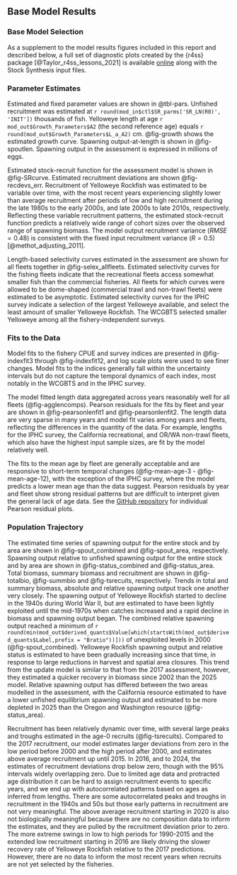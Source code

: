 ## Base Model Results

### Base Model Selection

As a supplement to the model results figures included in this report and described below, a full set of diagnostic plots created by the {r4ss} package [@Taylor_r4ss_lessons_2021] is available  [online](https://github.com/rclairer/Sebastes_ruberrimus_2025) along with the Stock Synthesis input files.

### Parameter Estimates

Estimated and fixed parameter values are shown in @tbl-pars. Unfished recruitment was estimated at `r round(mod_in$ctl$SR_parms['SR_LN(R0)', 'INIT'])` thousands of fish. Yelloweye length at age `r mod_out$Growth_Parameters$A2` (the second reference age) equals `r round(mod_out$Growth_Parameters$L_a_A2)` cm. @fig-growth shows the estimated growth curve. Spawning output-at-length is shown in @fig-spoutlen. Spawning output in the assessment is expressed in millions of eggs.

Estimated stock-recruit function for the assessment model is shown in @fig-SRcurve. Estimated recruitment deviations are shown @fig-recdevs_err. Recruitment of Yelloweye Rockfish was estimated to be variable over time, with the most recent years experiencing slightly lower than average recruitment after periods of low and high recruitment during the late 1980s to the early 2000s, and late 2000s to late 2010s, respectively. Reflecting these variable recruitment patterns, the estimated stock-recruit function predicts a relatively wide range of cohort sizes over the observed range of spawning biomass. The model output recruitment variance ($RMSE = 0.48$) is consistent with the fixed input recruitment variance ($R = 0.5$) [@methot_adjusting_2011].

Length-based selectivity curves estimated in the assessment are shown for all fleets together in @fig-selex_allfleets. Estimated selectivity curves for the fishing fleets indicate that the recreational fleets access somewhat smaller fish than the commercial fisheries. All fleets for which curves were allowed to be dome-shaped (commercial trawl and non-trawl fleets) were estimated to be asymptotic. Estimated selectivity curves for the IPHC survey indicate a selection of the largest Yelloweye available, and select the least amount of smaller Yelloweye Rockfish. The WCGBTS selected smaller Yelloweye among all the fishery-independent surveys. 

### Fits to the Data

Model fits to the fishery CPUE and survey indices are presented in @fig-indexfit3 through @fig-indexfit12, and log scale plots were used to see finer changes. Model fits to the indices generally fall within the uncertainty intervals but do not capture the temporal dynamics of each index, most notably in the WCGBTS and in the IPHC survey. 

The model fitted length data aggregated across years reasonably well for all fleets (@fig-agglencomps). Pearson residuals for the fits by fleet and year are shown in @fig-pearsonlenfit1 and @fig-pearsonlenfit2. The length data are very sparse in many years and model fit varies among years and fleets, reflecting the differences in the quantity of the data. For example, lengths for the IPHC survey, the California recreational, and OR/WA non-trawl fleets, which also have the highest input sample sizes, are fit by the model relatively well.

The fits to the mean age by fleet are generally acceptable and are responsive to short-term temporal changes (@fig-mean-age-3 - @fig-mean-age-12), with the exception of the IPHC survey, where the model predicts a lower mean age than the data suggest. Pearson residuals by year and fleet show strong residual patterns but are difficult to interpret given the general lack of age data. See the [GitHub repository](https://github.com/rclairer/Sebastes_ruberrimus_2025) for individual Pearson residual plots.

### Population Trajectory

The estimated time series of spawning output for the entire stock and by area are shown in @fig-spout_combined and @fig-spout_area, respectively. Spawning output relative to unfished spawning output for the entire stock and by area are shown in @fig-status_combined and @fig-status_area. Total biomass, summary biomass and recruitment are shown in @fig-totalbio, @fig-summbio and @fig-tsrecuits, respectively. Trends in total and summary biomass, absolute and relative spawning output track one another very closely. The spawning output of Yelloweye Rockfish started to decline in the 1940s during World War II, but are estimated to have been lightly exploited until the mid-1970s when catches increased and a rapid decline in biomass and spawning output began. The combined relative spawning output reached a minimum of `r round(min(mod_out$derived_quants$Value[which(startsWith(mod_out$derived_quants$Label,prefix = "Bratio"))]))` of unexploited levels in 2000 (@fig-spout_combined). Yelloweye Rockfish spawning output and relative status is estimated to have been gradually increasing since that time, in response to large reductions in harvest and spatial area closures. This trend from the update model is similar to that from the 2017 assessment, however, they estimated a quicker recovery in biomass since 2002 than the 2025 model. Relative spawning output has differed between the two areas modelled in the assessment, with the California resource estimated to have a lower unfished equilibrium spawning output and estimated to be more depleted in 2025 than the Oregon and Washington resource (@fig-status_area). 

Recruitment has been relatively dynamic over time, with several large peaks and troughs estimated in the age-0 recruits (@fig-tsrecuits). Compared to the 2017 recruitment, our model estimates larger deviations from zero in the low period before 2000 and the high period after 2000, and estimates above average recruitment up until 2015. In 2016, and to 2024, the estimates of recruitment deviations drop below zero, though with the 95% intervals widely overlapping zero. Due to limited age data and protracted age distribution it can be hard to assign recruitment events to specific years, and we end up with autocorrelated patterns based on ages as inferred from lengths. There are some autocorrelated peaks and troughs in recruitment in the 1940s and 50s but those early patterns in recruitment are not very meaningful. The above average recruitment starting in 2020 is also not biologically meaningful because there are no composition data to inform the estimates, and they are pulled by the recruitment deviation prior to zero. The more extreme swings in low to high periods for 1990-2015 and the extended low recruitment starting in 2016 are likely driving the slower recovery rate of Yelloweye Rockfish relative to the 2017 predictions. However, there are no data to inform the most recent years when recruits are not yet selected by the fisheries.
